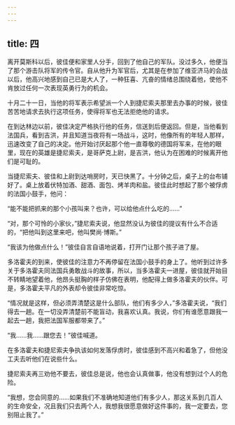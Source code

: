 ```yaml
---
---
---
```

title: 四
---



离开莫斯科以后，彼佳便和家里人分手，回到了他自己的军队。没过多久，他便当了那个游击队将军的传令官。自从他升为军官后，尤其是在参加了维亚济马的会战以后，他高兴地感到自己已是大人了，一种狂喜、亢奋的情绪总围绕着他，使他不肯放过任何一次表现英勇行为的机会。

十月二十一日，当他的将军表示希望派一个人到捷尼索夫那里去办事的时候，彼佳苦苦地请求去执行这项任务，使得将军也无法拒绝他的请求。

在到达林边以前，彼佳决定严格执行他的任务，信送到后便返回。但是，当他看到法国兵，看到吉洪，并且知道当夜将有一场战斗，这时，他像所有的年轻人那样，迅速改变了自己的决定。他开始讨厌起那个他一直尊敬的德国将军来，在他的眼里，现在的英雄是捷尼索夫，是哥萨克上尉，是吉洪，他认为在困难的时候离开他们是可耻的。

当捷尼索夫、彼佳和上尉到达哨房时，天已快黑了。十分钟之后，桌子上的台布铺好了。桌上放着伏特加酒、甜酒、面包、烤羊肉和盐。彼佳此时想起了那个被俘虏的法国小鼓手，他问：

“能不能把抓来的那个小孩叫来？也许，可以给他点什么吃的……”

“对，那个可怜的小家伙，”捷尼索夫说，他显然没认为彼佳的提议有什么不合适的，“把他叫到这里来吧，他叫樊尚·博斯。”

“我该为他做点什么！”彼佳自言自语地说着，打开门让那个孩子进了屋。

多洛霍夫的到来，使彼佳的注意力不再停留在法国小鼓手的身上了。他听到过许多关于多洛霍夫同法国兵勇敢战斗的故事，所以，当多洛霍夫一进屋，彼佳就开始目不转睛地望着他，他昂头挺胸的样子仿佛在表明，他配得上做多洛霍夫的伙伴。可是，多洛霍夫平凡的外表却令彼佳非常吃惊。

“情况就是这样，但必须弄清楚这是什么部队，他们有多少人，”多洛霍夫说，“我们得去一趟。在一切没弄清楚前不能盲动，我喜欢认真。我说，你们有谁愿意跟我一起去一趟，我把法国军服都带来了。”

“我……我……跟您去！”彼佳喊道。

在多洛霍夫和捷尼索夫争执该如何发落俘虏时，彼佳感到不高兴和着急了，但他没工夫去听他们在说些什么。

捷尼索夫再三劝他不要去，彼佳总是说，他也会认真做事，他没有想到过个人的危险。

“我想，您会同意的……如果我们不准确地知道他们有多少人，那这关系到几百人的生命安全，况且我们只去两个人，我想我很愿意做好这件事的，我一定要去，您别阻止我了。”